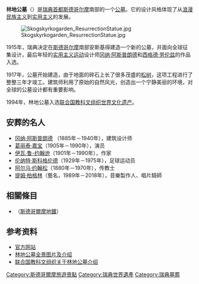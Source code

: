 {{世界文化遗产概要表
| site_img = Image:Skogskyrk_Grav_2006.jpg
| site_img_capt = 林地公墓
| site_img_width = 350px
| zh_name = 林地公墓
| en_name = Skogskyrkogården
| fr_name = Skogskyrkogården
| country = {{SWE}}
| Region = 欧洲和北美地区
| criterion_c = (ii),(iv)
| rg_year = 1994
| ex_rg_year = 
| Danger_year = 
| remarks = 
| ID = 558
| org_url = http://whc.unesco.org/en/list/558
| map_img = 
| map_img_width = 
}}
{{coord|59|16|32|N|18|05|58|E|region:SE_type:landmark|display=title}}

'''林地公墓'''（{{lang-sv|Skogskyrkogården}}）是[[瑞典|瑞典]][[首都|首都]][[斯德哥尔摩|斯德哥尔摩]]南部的一个[[公墓|公墓]]。它的设计风格体现了从[[浪漫民族主义|浪漫民族主义]]到[[实用主义|实用主义]]的发展。

[[File:Skogskyrkogarden_ResurrectionStatue.jpg|thumb]]

1915年，瑞典决定在[[斯德哥尔摩|斯德哥尔摩]]南部安斯基得建造一个新的公墓，并面向全球征集设计，最后年轻的[[实用主义运动|实用主义运动]]设计师[[冈纳·阿斯普朗德|冈纳·阿斯普朗德]]和[[西格德·劳伦兹|西格德·劳伦兹]]的作品入选。

1917年，公墓开始建造，由于地面的碎石上长了很多茂盛的[[松树|松树]]，这项工程进行了整整三年才竣工。建筑师利用了原始的自然风光，创造出一个宁静美丽的环境，对全球的公墓设计都有重要影响。

1994年，林地公墓入选[[联合国教科文组织|联合国教科文组织]][[世界文化遗产|世界文化遗产]]。

== 安葬的名人 ==
*[[冈纳·阿斯普朗德|冈纳·阿斯普朗德]] （1885年－1940年），建筑设计师
*[[葛丽泰·嘉宝|葛丽泰·嘉宝]]（1905年－1990年），演员
*[[伊瓦·鲁-约翰逊|伊瓦·鲁-约翰逊]]（1901年－1990年），作家
*[[伦纳特·斯科格伦德|伦纳特·斯科格伦德]]（1929年－1975年），足球运动员
*[[阿尔马·约翰松|阿尔马·约翰松]]（1880年－1970年），传教士
*[[提姆·柏格林|提姆·柏格林]]（藝名{{lang|en|Avicii}}，1989年－2018年），音樂製作人、唱片騎師

==相關條目==
*{{Link-sv|林地公墓站|Skogskyrkogården (tunnelbanestation)}}（[[斯德哥爾摩地鐵|斯德哥爾摩地鐵]]）

== 参考资料 ==
{{commons|Skogskyrkogården|林地公墓}}
*[http://www.kyf.stockholm.se/show.asp?Id=12 官方网站] {{Wayback|url=http://www.kyf.stockholm.se/show.asp?Id=12 |date=20070814182012 }}
*[https://web.archive.org/web/20121018023821/http://www.eurofresh.se/stockholm/whc-stockholm.htm 林地公墓全景图片及介绍]
*[http://whc.unesco.org/en/list/558 联合国教科文组织关于林地公墓介绍] {{Wayback|url=http://whc.unesco.org/en/list/558 |date=20170711164627 }}

{{瑞典世界遗产}}
{{Authority control}}
{{WH-stub}}

[[Category:斯德哥爾摩旅遊景點|Category:斯德哥爾摩旅遊景點]]
[[Category:瑞典世界遺產|Category:瑞典世界遺產]]
[[Category:瑞典墓葬|Category:瑞典墓葬]]